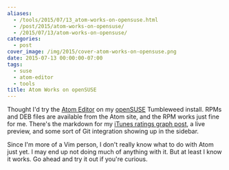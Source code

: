 ```yaml
---
aliases:
  - /tools/2015/07/13_atom-works-on-opensuse.html
  - /post/2015/atom-works-on-opensuse/
  - /2015/07/13/atom-works-on-opensuse/
categories:
  - post
cover_image: /img/2015/cover-atom-works-on-opensuse.png
date: 2015-07-13 00:00:00-07:00
tags:
  - suse
  - atom-editor
  - tools
title: Atom Works on openSUSE
---
```


[Atom Editor]: https://atom.io
[openSUSE]: http://opensuse.org
[iTunes ratings graph post]: /post/2015/03/ruby-itunes-ratings-fun

Thought I'd try the [Atom Editor][] on my [openSUSE][] Tumbleweed install. RPMs
and DEB files are available from the Atom site, and the RPM works just fine for
me. There's the markdown for my [iTunes ratings graph post][], a live preview,
and some sort of Git integration showing up in the sidebar.

Since I'm more of a Vim person, I don't really know what to do with Atom
just yet. I may end up not doing much of anything with it. But at least I know
it works. Go ahead and try it out if you're curious.
